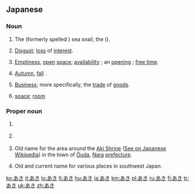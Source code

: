 ==Japanese==

===Noun===
{{ja-noun|アキ}}

# {{label|ja|archaic}} {{ja-def|あき}} The {{ja-l|アカニシ||akanishi}} (formerly spelled {{ja-l|赤螺}}) sea snail, the {{vern|veined rapa whelk}} ({{taxlink|Rapana venosa|species|noshow=1}}).
# {{ja-def|飽|厭}} [[disgust|Disgust]]; [[loss]] of [[interest]].
# {{ja-def|明|空}} [[emptiness|Emptiness]], [[open]] [[space]]; [[availability]] {{qualifier|as of a house, room, seat, or container}}; an [[opening]] {{qualifier|as of a job or position}}; [[free time]].
# {{ja-def|秋}} [[autumn|Autumn]], [[fall]] {{qualifier|the season}}.
# {{ja-def|商}} [[business|Business]]; more specifically, the [[trade]] of [[goods]].
# {{ja-def|空き|明き}} [[space]]; [[room]]

===Proper noun===
{{ja-pos|proper}}

# {{ja-def|昌}} {{given name|male|lang=ja}}
# {{ja-def|亜季|亜樹|亜紀}} {{given name|female|lang=ja}}
# {{ja-def|阿騎|安騎}} Old name for the area around the [[Aki Shrine]] ([[w:ja:阿紀神社|See on Japanese Wikipedia]]) in the town of [[Ōuda]], [[Nara]] [[prefecture]].
# {{ja-def|安芸}} Old and current name for various places in southwest Japan.

[[ko:あき]]
[[it:あき]]
[[lo:あき]]
[[lt:あき]]
[[hu:あき]]
[[ja:あき]]
[[km:あき]]
[[pl:あき]]
[[ru:あき]]
[[fi:あき]]
[[tr:あき]]
[[uk:あき]]
[[zh:あき]]